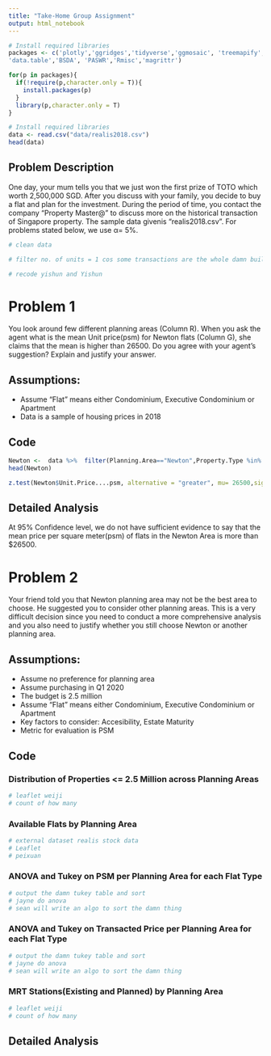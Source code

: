 ```yaml
---
title: "Take-Home Group Assignment"
output: html_notebook
---
```


```r
# Install required libraries
packages <- c('plotly','ggridges','tidyverse','ggmosaic', 'treemapify', 'leaflet', 
'data.table','BSDA', 'PASWR','Rmisc','magrittr')

for(p in packages){
  if(!require(p,character.only = T)){
    install.packages(p)
  }
  library(p,character.only = T)
}
```

```r
# Install required libraries
data <- read.csv("data/realis2018.csv")
head(data)
```

## Problem Description
One day, your mum tells you that we just won the first prize of TOTO which worth 2,500,000 SGD. After you discuss with your family, you decide to buy a flat and plan for the investment. During the period of time, you contact the company "Property Master@" to discuss more on the historical transaction of Singapore property. The sample data givenis “realis2018.csv”. For problems stated below, we use α= 5%.

```r
# clean data

# filter no. of units = 1 cos some transactions are the whole damn building

# recode yishun and Yishun
```

# Problem 1
You look around few different planning areas (Column R). When you ask the agent what is the mean Unit price(psm) for Newton flats (Column G), she claims that the mean is higher than 26500. Do you agree with your agent’s suggestion? Explain and justify your answer.

## Assumptions:
* Assume "Flat" means either Condominium, Executive Condominium or Apartment
* Data is a sample of housing prices in 2018

## Code
```r
Newton <-  data %>%  filter(Planning.Area=="Newton",Property.Type %in% c("Condominium", "Apartment", "Executive Condominium"), No..of.Units == "1")
head(Newton)
```

```r
z.test(Newton$Unit.Price....psm, alternative = "greater", mu= 26500,sigma.x=sd(Newton$Unit.Price....psm))
```

## Detailed Analysis
At 95% Confidence level, we do not have sufficient evidence to say that the mean price per square meter(psm) of flats in the Newton Area is more than $26500.


# Problem 2
Your friend told you that Newton planning area may not be the best area to choose. He suggested you to consider other planning areas. This is a very difficult decision since you need to conduct a more comprehensive analysis and you also need to justify whether you still choose Newton or another planning area.

## Assumptions:
* Assume no preference for planning area
* Assume purchasing in Q1 2020
* The budget is 2.5 million
* Assume "Flat" means either Condominium, Executive Condominium or Apartment
* Key factors to consider: Accesibility, Estate Maturity
* Metric for evaluation is PSM

## Code
### Distribution of Properties <= 2.5 Million across Planning Areas
```r
# leaflet weiji
# count of how many
```

### Available Flats by Planning Area
```r
# external dataset realis stock data
# Leaflet
# peixuan
```

### ANOVA and Tukey on PSM per Planning Area for each Flat Type
```r
# output the damn tukey table and sort
# jayne do anova
# sean will write an algo to sort the damn thing
```

### ANOVA and Tukey on Transacted Price per Planning Area for each Flat Type
```r
# output the damn tukey table and sort
# jayne do anova
# sean will write an algo to sort the damn thing
```

### MRT Stations(Existing and Planned) by Planning Area
```r
# leaflet weiji
# count of how many
```

## Detailed Analysis

